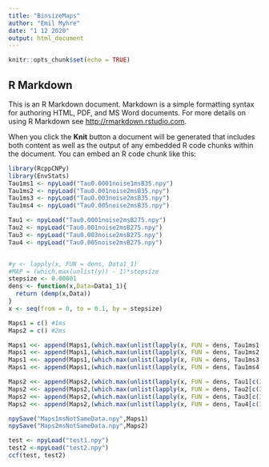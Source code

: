 ```yaml
---
title: "BinsizeMaps"
author: "Emil Myhre"
date: "1 12 2020"
output: html_document
---
```


```r
knitr::opts_chunk$set(echo = TRUE)
```

## R Markdown

This is an R Markdown document. Markdown is a simple formatting syntax for authoring HTML, PDF, and MS Word documents. For more details on using R Markdown see <http://rmarkdown.rstudio.com>.

When you click the **Knit** button a document will be generated that includes both content as well as the output of any embedded R code chunks within the document. You can embed an R code chunk like this:

```r
library(RcppCNPy)
library(EnvStats)
Tau1ms1 <- npyLoad("Tau0.0001noise1msB35.npy")
Tau1ms2 <- npyLoad("Tau0.001noise2msB35.npy")
Tau1ms3 <- npyLoad("Tau0.003noise2msB35.npy")
Tau1ms4 <- npyLoad("Tau0.005noise2msB35.npy")

Tau1 <- npyLoad("Tau0.0001noise2msB275.npy")
Tau2 <- npyLoad("Tau0.001noise2msB275.npy")
Tau3 <- npyLoad("Tau0.003noise2msB275.npy")
Tau4 <- npyLoad("Tau0.005noise2msB275.npy")


#y <- lapply(x, FUN = dens, Data1_1)
#MAP = (which.max(unlist(y)) - 1)*stepsize
stepsize <- 0.00001
dens <- function(x,Data=Data1_1){
  return (demp(x,Data))
}
x <- seq(from = 0, to = 0.1, by = stepsize)

Maps1 = c() #1ms 
Maps2 = c() #2ms 

Maps1 <<- append(Maps1,(which.max(unlist(lapply(x, FUN = dens, Tau1ms1[c(300:1500)]))) - 1)*stepsize)
Maps1 <<- append(Maps1,(which.max(unlist(lapply(x, FUN = dens, Tau1ms2[c(300:1500)]))) - 1)*stepsize)
Maps1 <<- append(Maps1,(which.max(unlist(lapply(x, FUN = dens, Tau1ms3[c(300:1500)]))) - 1)*stepsize)
Maps1 <<- append(Maps1,(which.max(unlist(lapply(x, FUN = dens, Tau1ms4[c(300:1500)]))) - 1)*stepsize)

Maps2 <<- append(Maps2,(which.max(unlist(lapply(x, FUN = dens, Tau1[c(300:1500)]))) - 1)*stepsize)
Maps2 <<- append(Maps2,(which.max(unlist(lapply(x, FUN = dens, Tau2[c(300:1500)]))) - 1)*stepsize)
Maps2 <<- append(Maps2,(which.max(unlist(lapply(x, FUN = dens, Tau3[c(300:1500)]))) - 1)*stepsize)
Maps2 <<- append(Maps2,(which.max(unlist(lapply(x, FUN = dens, Tau4[c(300:1500)]))) - 1)*stepsize)

npySave("Maps1msNotSameData.npy",Maps1)
npySave("Maps2msNotSameData.npy",Maps2)

test <- npyLoad("test1.npy")
test2 <-npyLoad("test2.npy")
ccf(test, test2) 
```


